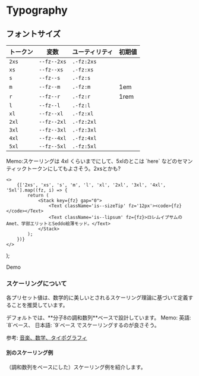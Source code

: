 
# Typography


## フォントサイズ

|トークン|変数|ユーティリティ|初期値|
|---|---|---|---|
|`2xs`|`--fz--2xs`|`.-fz:2xs`||
|`xs`|`--fz--xs`|`.-fz:xs`||
|`s`|`--fz--s`|`.-fz:s`||
|`m`|`--fz--m`|`.-fz:m`|1em|
|`r`|`--fz--r`|`.-fz:r`|1rem|
|`l`|`--fz--l`|`.-fz:l`||
|`xl`|`--fz--xl`|`.-fz:xl`||
|`2xl`|`--fz--2xl`|`.-fz:2xl`||
|`3xl`|`--fz--3xl`|`.-fz:3xl`||
|`4xl`|`--fz--4xl`|`.-fz:4xl`||
|`5xl`|`--fz--5xl`|`.-fz:5xl`||


<Alert preset="info">
	Memo:スケーリングは 4xl くらいまでにして、5xlのとこは `here` などのセマンティックトークンにしてもよさそう。2xsとかも?
</Alert>


	<>
		{['2xs', 'xs', 's', 'm', 'l', 'xl', '2xl', '3xl', '4xl', '5xl'].map((fz, i) => {
			return (
				<Stack key={fz} gap="0">
					<Text className='is--sizeTip' fz='12px'><code>{fz}</code></Text>
					<Text className='is--lipsum' fz={fz}>ロレムイプサムのAmet、学部エリットとSeddo絵薄モッド。</Text>
				</Stack>
			);
		})}
	</>
);

<Demo>
	<Demo.Title>Demo</Demo.Title>
	<Demo.Preview p={20} isFlow='s'>
		<FzTexts />
	</Demo.Preview>
</Demo>



### スケーリングについて

各プリセット値は、数学的に美しいとされるスケーリング理論に基づいて定義することを推奨しています。

<Alert preset="info">
デフォルトでは、**分子8の調和数列**ベースで設計しています。
</Alert>

<Alert preset="info">
	Memo: 英語: `8`ベース、 日本語: `9`ベース でスケーリングするのが良さそう。
</Alert>

参考: [音楽、数学、タイポグラフィ](https://standard.shiftbrain.com/blog/music-math-typography)


#### 別のスケーリング例

（調和数列をベースにした）スケーリング例を紹介します。

<Script src='/typo.js' />


<Tabs>
	<TabItem label='分子7'>
	<Frame aspect="16/9">
		<Demo>
			<Demo.Preview isFlow='s' className='fzDemo typo-7'>
				<FzTexts />
			</Demo.Preview>
		</Demo>
		</Frame>
	</TabItem>
	<TabItem label='分子8'>
		<Frame aspect="16/9">
		<Demo>
			<Demo.Preview isFlow='s' className='fzDemo typo-8'>
				<FzTexts />
			</Demo.Preview>
		</Demo>
		</Frame>
	</TabItem>
	<TabItem label='分子9'>
		<Frame aspect="16/9">
		<Demo>
			<Demo.Preview isFlow='s' className='fzDemo typo-9'>
				<FzTexts />
			</Demo.Preview>
		</Demo>
		</Frame>
	</TabItem>
</Tabs>


## line-height

base値をセットし、それに対して小さい・大きいで段階的に用意。

<Flex gap={20} fxw='w'>
	{/* <Box>
		|段階トークン|値|
		|---|---|
		|10|1|
		|20|1.125|
		|30|1.25|
		|40|1.375|
		|50|1.5|
		|60|1.625|
		|70|1.75|
		|80|1.875|
		|90|2|
	</Box> */}
	<Box>
		|トークン|初期値|
		|---|---|
		|xs|base - 0.25|
		|s|base - 0.125|
		|base|1.75|
		|l|base + 0.125|
		|xl|base + 0.25|
	</Box>
</Flex>

<Alert preset="info">
base値は 日本語では `1.625`, `1.75`, `1.875` あたりにするがおすすめ。（英語なら `1.5`, `1.625` あたりがおすすめ）
</Alert>

<Tabs>
	<TabItem label='日本語'>
	<Demo>
		<Demo.Title>Demo</Demo.Title>
		<Demo.Preview p={20} isFlow='s'>
			<DammyText lang='ja' length='m' lh='1'/>
			<DammyText lang='ja' length='m' lh='1.125'/>
			<DammyText lang='ja' length='m' lh='1.25'/>
			<DammyText lang='ja' length='m' lh='1.375'/>
			<DammyText lang='ja' length='m' lh='1.5'/>
			<DammyText lang='ja' length='m' lh='1.625'/>
			<DammyText lang='ja' length='m' lh='1.75'/>
			<DammyText lang='ja' length='m' lh='1.875'/>
			<DammyText lang='ja' length='m' lh='2'/>
		</Demo.Preview>
	</Demo>
	</TabItem>
	<TabItem label='English'>
	<Demo>
	<Demo.Title>Demo</Demo.Title>
	<Demo.Preview p={20} isFlow='s'>
		<DammyText length='m' lh='1'/>
		<DammyText length='m' lh='1.125'/>
		<DammyText length='m' lh='1.25'/>
		<DammyText length='m' lh='1.375'/>
		<DammyText length='m' lh='1.5'/>
		<DammyText length='m' lh='1.625'/>
		<DammyText length='m' lh='1.75'/>
		<DammyText length='m' lh='1.875'/>
		<DammyText length='m' lh='2'/>
	</Demo.Preview>
</Demo>
	</TabItem>
</Tabs>



### Headings の line-height について

自動計算をONにしている。（普通に初期値をセットしてもいいか。）
<Tabs>
	<TabItem label='自動計算'>
		<Demo>
			<Demo.Title>Headings</Demo.Title>
			<Demo.Preview p={20} isFlow='s'>
				<h1>Heading 1: <DammyText tag='span' lang='ja' /></h1>
				<h2>Heading 2: <DammyText tag='span' lang='ja' /></h2>
				<h3>Heading 3: <DammyText tag='span' lang='ja' /></h3>
				<h4>Heading 4: <DammyText tag='span' lang='ja' /></h4>
				<h5>Heading 5: <DammyText tag='span' lang='ja' /></h5>
				<h6>Heading 6: <DammyText tag='span' lang='ja' /></h6>
				<hr />
				<p>Paragraph: <DammyText tag='span' lang='ja' /></p>
				
			</Demo.Preview>
		</Demo>
	</TabItem>

	<TabItem label='手動セット'>
		<Demo>
			<Demo.Title>Headings</Demo.Title>
			<Demo.Preview p={20} isFlow='s'>
				<h1 className="-lh:xs">Heading 1: <DammyText tag='span' lang='ja' /></h1>
				<h2 className="-lh:xs">Heading 2: <DammyText tag='span' lang='ja' /></h2>
				<h3 className="-lh:s">Heading 3: <DammyText tag='span' lang='ja' /></h3>
				<h4 className="-lh:s">Heading 4: <DammyText tag='span' lang='ja' /></h4>
				<h5 className="">Heading 5: <DammyText tag='span' lang='ja' /></h5>
				<h6 className="">Heading 6: <DammyText tag='span' lang='ja' /></h6>
				<hr />
				<p>Paragraph: <DammyText tag='span' lang='ja' /></p>
				
			</Demo.Preview>
		</Demo>
	</TabItem>
</Tabs>

<Demo>
	<Demo.Title>Headings</Demo.Title>
	<Demo.Preview p={20} isFlow='s'>
		<h1>Heading 1: <DammyText tag='span' /></h1>
		<h2>Heading 2: <DammyText tag='span' /></h2>
		<h3>Heading 3: <DammyText tag='span' /></h3>
		<h4>Heading 4: <DammyText tag='span' /></h4>
		<h5>Heading 5: <DammyText tag='span' /></h5>
		<h6>Heading 6: <DammyText tag='span' /></h6>
		<hr />
		<p>Paragraph: <DammyText tag='span' /></p>
		
	</Demo.Preview>
</Demo>



## letter spacing

letter spacing...考え中

<Box>
	|トークン|変数|初期値|
	|---|---|---|
	|-2|--lts--N2|-0.25em|
	|-1|--lts--N1|-0.125em|
	|0|--lts--0|0em|
	|1|--lts--1|0.025em|
	|2|--lts--2|0.05em|
	|3|--lts--3|0.075em|
	|4|--lts--4|0.1em|
	|5|--lts--5|0.25em|
	|5|--lts--6|0.5em|
</Box>

<Demo>
	<Demo.Title>Demo</Demo.Title>
	<Demo.Preview p={20} isFlow='s'>
		<p><Text tag="code" w="2em">-2</Text> : <Text tag="span" lts="-2">Lorem 0123 ロレム文字</Text></p>
		<p><Text tag="code" w="2em">-1</Text> : <Text tag="span" lts="-1">Lorem 0123 ロレム文字</Text></p>
		<p><Text tag="code" w="2em">0</Text> : <Text tag="span" lts="0">Lorem 0123 ロレム文字</Text></p>
		<p><Text tag="code" w="2em">1</Text> : <Text tag="span" lts="1">Lorem 0123 ロレム文字</Text></p>
		<p><Text tag="code" w="2em">2</Text> : <Text tag="span" lts="2">Lorem 0123 ロレム文字</Text></p>
		<p><Text tag="code" w="2em">3</Text> : <Text tag="span" lts="3">Lorem 0123 ロレム文字</Text></p>
		<p><Text tag="code" w="2em">4</Text> : <Text tag="span" lts="4">Lorem 0123 ロレム文字</Text></p>
		<p><Text tag="code" w="2em">5</Text> : <Text tag="span" lts="5">Lorem 0123 ロレム文字</Text></p>
		<p><Text tag="code" w="2em">6</Text> : <Text tag="span" lts="6">Lorem 0123 ロレム文字</Text></p>
	</Demo.Preview>
</Demo>



## フォントファミリー

|トークン|変数|初期値|
|---|---|---|
|sans|--ff--sans||
|serif|--ff--serif||
|mono|--ff--mono||
|emoji|--ff--emoji||
|base|--ff--base|--ff--sans|
|heading|--ff--heading|--ff--sans|

<Demo>
	<Demo.Title>Demo</Demo.Title>
	<Demo.Preview p={20} isFlow='s'>
		<DammyText ff='sans' />
		<DammyText ff='serif' />
		<DammyText ff='mono' />
		<Text ff='emoji'>💡 ✔️ ✅ 👍 ✍️ ⚡ 🚫</Text>
	</Demo.Preview>
	<Demo.Code>
	```jsx
	<Text ff='sans'>...</Text>
	<Text ff='serif'>...</Text>
	<Text ff='mono'>...</Text>
	<Text ff='emoji'>💡 ✔️ ✅ 👍 ✍️ ⚡ 🚫</Text>
	```
	</Demo.Code>
</Demo>



{/* ## Customize

以下が初期値です。
スタイルシートにコピーして別の値へカスタマイズしてください。

```css filename="your css"
@layer lism-init {
	:root{
		...
	}

``` */}
